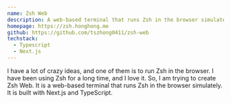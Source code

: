 ```yaml
---
name: Zsh Web
description: A web-based terminal that runs Zsh in the browser simulately.
homepage: https://zsh.honghong.me
github: https://github.com/tszhong0411/zsh-web
techstack:
  - Typescript
  - Next.js
---
```


I have a lot of crazy ideas, and one of them is to run Zsh in the browser. I have been using Zsh for a long time, and I love it. So, I am trying to create Zsh Web. It is a web-based terminal that runs Zsh in the browser simulately. It is built with Next.js and TypeScript.
